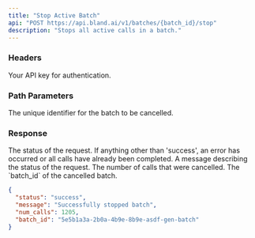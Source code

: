 ```yaml
---
title: "Stop Active Batch"
api: "POST https://api.bland.ai/v1/batches/{batch_id}/stop"
description: "Stops all active calls in a batch."
---
```


### Headers

<ParamField header="authorization" type="string" required>
  Your API key for authentication.
</ParamField>

### Path Parameters

<ParamField path="batch_id" type="string" required>
  The unique identifier for the batch to be cancelled.
</ParamField>

### Response

<ResponseField name="status" type="string">
  The status of the request. If anything other than 'success', an error has occurred or all calls have already been
  completed.
</ResponseField>

<ResponseField name="message" type="string">
  A message describing the status of the request.
</ResponseField>

<ResponseField name="num_calls" type="number">
  The number of calls that were cancelled.
</ResponseField>

<ResponseField name="batch_id" type="array">
  The `batch_id` of the cancelled batch.
</ResponseField>

<ResponseExample>

```json Response
{
  "status": "success",
  "message": "Successfully stopped batch",
  "num_calls": 1205,
  "batch_id": "5e5b1a3a-2b0a-4b9e-8b9e-asdf-gen-batch"
}
```

</ResponseExample>
